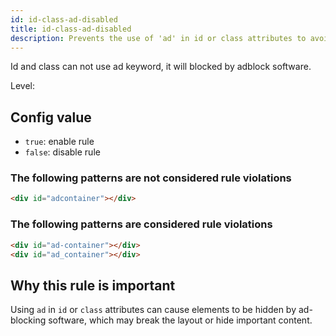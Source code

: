 ```yaml
---
id: id-class-ad-disabled
title: id-class-ad-disabled
description: Prevents the use of 'ad' in id or class attributes to avoid issues with ad blockers.
---
```



Id and class can not use ad keyword, it will blocked by adblock software.

Level: <Badge text="Warning" variant="caution" />

## Config value

- `true`: enable rule
- `false`: disable rule

### The following patterns are **not** considered rule violations

```html
<div id="adcontainer"></div>
```

### The following patterns are considered rule violations

```html
<div id="ad-container"></div>
<div id="ad_container"></div>
```

## Why this rule is important

Using `ad` in `id` or `class` attributes can cause elements to be hidden by ad-blocking software, which may break the layout or hide important content.
